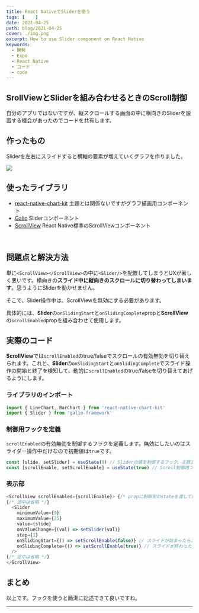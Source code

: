 ```yaml
---
title: React NativeでSliderを使う
tags: [    ]
date: 2021-04-25
path: blog/2021-04-25
cover: ./img.png
excerpt: How to use Slider component on React Native
keywords:
  - 開発
  - Expo
  - React Native
  - コード
  - code
---
```


## SrollViewとSliderを組み合わせるときのScroll制御

自分のアプリではないですが、縦スクロールする画面の中に横向きのSliderを設置する機会があったのでコードを共有します。

## 作ったもの

Sliderを左右にスライドすると横軸の要素が増えていくグラフを作りました。

![](./img1.png)

## 使ったライブラリ

- [react-native-chart-kit](https://github.com/indiespirit/react-native-chart-kit) 主題とは関係ないですがグラフ描画用コンポーネント
- [Galio](https://galio.io/docs/#/components/slider) Sliderコンポーネント
- [ScrollView](https://reactnative.dev/docs/scrollview) React Native標準のScrollViewコンポーネント

<br/>

## 問題点と解決方法

単に`<ScrollView></ScrollView>`の中に`<Slider/>`を配置してしまうとUXが著しく悪いです。横向きの**スライド中に縦向きのスクロールに切り替わってしまいます**。思うようにSliderを動かせません。

そこで、Slider操作中は、ScrollViewを無効にする必要があります。

具体的には、**Slider**の`onSlidingStart`と`onSlidingComplete`propと**ScrollView**の`scrollEnabled`propを組み合わせて使用します。

## 実際のコード

**ScrollView**では`scrollEnabled`のtrue/falseでスクロールの有効無効を切り替えられます。これと、**Slider**の`onSlidingStart`と`onSlidingComplete`でスライド操作の開始と終了を検知して、動的に`scrollEnabled`のtrue/falseを切り替えてあげるようにします。

### ライブラリのインポート

```javascript
import { LineChart, BarChart } from 'react-native-chart-kit'
import { Slider } from 'galio-framework'
```

### 制御用フックを定義

`scrollEnabled`の有効無効を制御するフックを定義します。無効にしたいのはスライダー操作中だけなので初期値は`true`です。

```javascript
const [slide, setSlider] = useState(9) // Sliderの値を制御するフック、主題とは関係ない
const [scrollEnable, setScrollEnable] = useState(true) // Scroll制御用フック
```

### 表示部

```javascript
<ScrollView scrollEnabled={scrollEnable}> {/* propに制御用のstateを渡して動的に切り替える */}
{/* 途中は省略 */}
  <Slider
    minimumValue={9}
    maximumValue={25}
    value={slide}
    onValueChange={(val) => setSlider(val)}
    step={1}
    onSlidingStart={() => setScrollEnable(false)} // スライドが始まったらスクロールを無効にする
    onSlidingComplete={() => setScrollEnable(true)} // スライドが終わったらスクロールを有効にする
  />
{/* 途中は省略 */}
</ScrollView>
```

## まとめ

以上です。フックを使うと簡潔に記述できて良いですね。

---